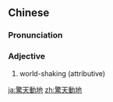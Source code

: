 {{also|惊天动地}}
==Chinese==
{{zh-forms|s=惊天动地}}

===Pronunciation===
{{zh-pron
|m=jīngtiāndòngdì
|c=ging1 tin1 dung6 dei6
|cat=a
}}

===Adjective===
{{zh-adj}}

# world-shaking (attributive)

[[ja:驚天動地]]
[[zh:驚天動地]]